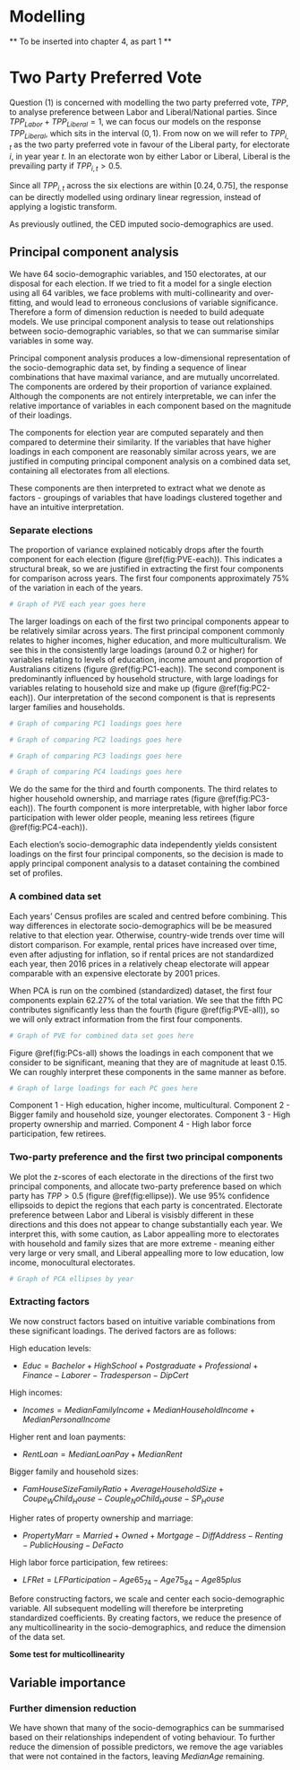 # Modelling {#ch:Modelling}

** To be inserted into chapter 4, as part 1 **

# Two Party Preferred Vote

Question (1) is concerned with modelling the two party preferred vote, $TPP$, to analyse preference between Labor and Liberal/National parties. Since $TPP_{Labor} + TPP_{Liberal} = 1$, we can focus our models on the response $TPP_{Liberal}$, which sits in the interval $(0,1)$. From now on we will refer to $TPP_{i,t}$ as the two party preferred vote in favour of the Liberal party, for electorate $i$, in year year $t$. In an electorate won by either Labor or Liberal, Liberal is the prevailing party if $TPP_{i,t} > 0.5$.

Since all $TPP_{i,t}$ across the six elections are within $[0.24, 0.75]$, the response can be directly modelled using ordinary linear regression, instead of applying a logistic transform.

As previously outlined, the CED imputed socio-demographics are used.

## Principal component analysis

We have 64 socio-demographic variables, and 150 electorates, at our disposal for each election. If we tried to fit a model for a single election using all 64 varibles, we face problems with multi-collinearity and over-fitting, and would lead to erroneous conclusions of variable significance. Therefore a form of dimension reduction is needed to build adequate models. We use principal component analysis to tease out relationships between socio-demographic variables, so that we can summarise similar variables in some way.

Principal component analysis produces a low-dimensional representation of the socio-demographic data set, by finding a sequence of linear combinations that have maximal variance, and are mutually uncorrelated. The components are ordered by their proportion of variance explained. Although the components are not entirely interpretable, we can infer the relative importance of variables in each component based on the magnitude of their loadings.

The components for election year are computed separately and then compared to determine their similarity. If the variables that have higher loadings in each component are reasonably similar across years, we are justified in computing principal component analysis on a combined data set, containing all electorates from all elections. 

These components are then interpreted to extract what we denote as factors - groupings of variables that have loadings clustered together and have an intuitive interpretation.

### Separate elections

The proportion of variance explained noticably drops after the fourth component for each election (figure \@ref(fig:PVE-each)). This indicates a structural break, so we are justified in extracting the first four components for comparison across years. The first four components approximately 75% of the variation in each of the years.

```r
# Graph of PVE each year goes here
```

The larger loadings on each of the first two principal components appear to be relatively similar across years. The first principal component commonly relates to higher incomes, higher education, and more multiculturalism. We see this in the consistently large loadings (around 0.2 or higher) for variables relating to levels of education, income amount and proportion of Australians citizens (figure \@ref(fig:PC1-each)). The second component is predominantly influenced by household structure, with large loadings for variables relating to household size and make up (figure \@ref(fig:PC2-each)). Our interpretation of the second component is that is represents larger families and households.


```r
# Graph of comparing PC1 loadings goes here
```

```r
# Graph of comparing PC2 loadings goes here
```

```r
# Graph of comparing PC3 loadings goes here
```

```r
# Graph of comparing PC4 loadings goes here
```

We do the same for the third and fourth components. The third relates to higher household ownership, and marriage rates (figure \@ref(fig:PC3-each)). The fourth component is more interpretable, with higher labor force participation with lewer older people, meaning less retirees (figure \@ref(fig:PC4-each)).

Each election's socio-demographic data independently yields consistent loadings on the first four principal components, so the decision is made to apply principal component analysis to a dataset containing the combined set of profiles.

### A combined data set

Each years' Census profiles are scaled and centred before combining. This way differences in electorate socio-demographics will be be measured relative to that election year. Otherwise, country-wide trends over time will distort comparison. For example, rental prices have increased over time, even after adjusting for inflation, so if rental prices are not standardized each year, then 2016 prices in a relatively cheap electorate will appear comparable with an expensive electorate by 2001 prices.

When PCA is run on the combined (standardized) dataset, the first four components explain $62.27 \%$ of the total variation. We see that the fifth PC contributes significantly less than the fourth (figure \@ref(fig:PVE-all)), so we will only extract information from the first four components.

```r
# Graph of PVE for combined data set goes here
```

Figure \@ref(fig:PCs-all) shows the loadings in each component that we consider to be significant, meaning that they are of magnitude at least $0.15$. We can roughly interpret these components in the same manner as before. 

```r
# Graph of large loadings for each PC goes here
```

Component 1 - High education, higher income, multicultural.
Component 2 - Bigger family and household size, younger electorates.
Component 3 - High property ownership and married.
Component 4 - High labor force participation, few retirees.

### Two-party preference and the first two principal components

We plot the z-scores of each electorate in the directions of the first two principal components, and allocate two-party preference based on which party has $TPP > 0.5$ (figure \@ref(fig:ellipse)). We use 95% confidence ellipsoids to depict the regions that each party is concentrated. Electorate preference between Labor and Liberal is visisbly different in these directions and this does not appear to change substantially each year. We interpret this, with some caution, as Labor appealling more to electorates with household and family sizes that are more extreme - meaning either very large or very small, and Liberal appealling more to low education, low income, monocultural electorates.


```r
# Graph of PCA ellipses by year
```


### Extracting factors

We now construct factors based on intuitive variable combinations from these significant loadings. The derived factors are as follows:

High education levels: 

- $Educ = Bachelor + HighSchool + Postgraduate + Professional + Finance - Laborer - Tradesperson - DipCert$

High incomes:

- $Incomes = MedianFamilyIncome + MedianHouseholdIncome + MedianPersonalIncome$

Higher rent and loan payments:

- $RentLoan = MedianLoanPay + MedianRent$

Bigger family and household sizes:

- $FamHouseSize FamilyRatio + AverageHouseholdSize + Coupe_WChild_House - Couple_NoChild_House - SP_House$

Higher rates of property ownership and marriage: 

- $PropertyMarr = Married + Owned + Mortgage - DiffAddress - Renting - PublicHousing - DeFacto$

High labor force participation, few retirees: 

- $LFRet = LFParticipation - Age65_74 - Age75_84 - Age85plus$

Before constructing factors, we scale and center each socio-demographic variable. All subsequent modelling will therefore be interpreting standardized coefficients. By creating factors, we reduce the presence of any multicollinearity in the socio-demographics, and reduce the dimension of the data set. 

**Some test for multicollinearity**

## Variable importance

### Further dimension reduction

We have shown that many of the socio-demographics can be summarised based on their relationships independent of voting behaviour. To further reduce the dimension of possible predictors, we remove the age variables that were not contained in the factors, leaving $MedianAge$ remaining.


